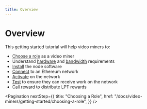 ```yaml
---
title: Overview
---
```


# Overview

This getting started tutorial will help video miners to:

- [Choose a role](/docs/video-miners/getting-started/choosing-a-role) as a video
  miner
- Understand [hardware](/docs/video-miners/reference/hardware) and
  [bandwidth](/docs/video-miners/reference/bandwidth) requirements
- [Install](/docs/installation/install-livepeer) the node software
- [Connect](/docs/installation/connect-to-ethereum) to an Ethereum network
- [Activate](/docs/video-miners/getting-started/activation) on the network
- [Test](/docs/video-miners/getting-started/test) to ensure they can receive
  work on the network
- [Call reward](/docs/video-miners/getting-started/calling-reward) to distribute
  LPT rewards

<Pagination
  nextStep={{
    title: "Choosing a Role",
    href: "/docs/video-miners/getting-started/choosing-a-role",
  }}
/>
